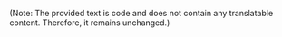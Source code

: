 
<Contributor />

(Note: The provided text is code and does not contain any translatable content. Therefore, it remains unchanged.)


<Giscus />
